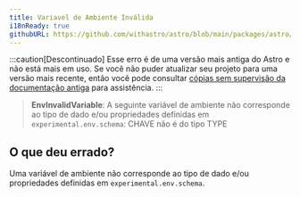 ```yaml
---
title: Variavel de Ambiente Inválida
i18nReady: true
githubURL: https://github.com/withastro/astro/blob/main/packages/astro/src/core/errors/errors-data.ts
---
```


:::caution[Descontinuado]
Esse erro é de uma versão mais antiga do Astro e não está mais em uso. Se você não puder atualizar seu projeto para uma versão mais recente, então você pode consultar [cópias sem supervisão da documentação antiga](/pt-br/upgrade-astro/#documentação-antiga-sem-manutenção) para assistência.
:::

> **EnvInvalidVariable**: A seguinte variável de ambiente não corresponde ao tipo de dado e/ou propriedades definidas em `experimental.env.schema`: CHAVE não é do tipo TYPE

## O que deu errado?
Uma variável de ambiente não corresponde ao tipo de dado e/ou propriedades definidas em `experimental.env.schema`.
